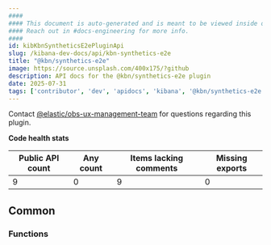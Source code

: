 ```yaml
---
####
#### This document is auto-generated and is meant to be viewed inside our experimental, new docs system.
#### Reach out in #docs-engineering for more info.
####
id: kibKbnSyntheticsE2ePluginApi
slug: /kibana-dev-docs/api/kbn-synthetics-e2e
title: "@kbn/synthetics-e2e"
image: https://source.unsplash.com/400x175/?github
description: API docs for the @kbn/synthetics-e2e plugin
date: 2025-07-31
tags: ['contributor', 'dev', 'apidocs', 'kibana', '@kbn/synthetics-e2e']
---
```




Contact [@elastic/obs-ux-management-team](https://github.com/orgs/elastic/teams/obs-ux-management-team) for questions regarding this plugin.

**Code health stats**

| Public API count  | Any count | Items lacking comments | Missing exports |
|-------------------|-----------|------------------------|-----------------|
| 9 | 0 | 9 | 0 |

## Common

### Functions
<DocDefinitionList data={kbnSyntheticsE2eObj.common.functions}/>

